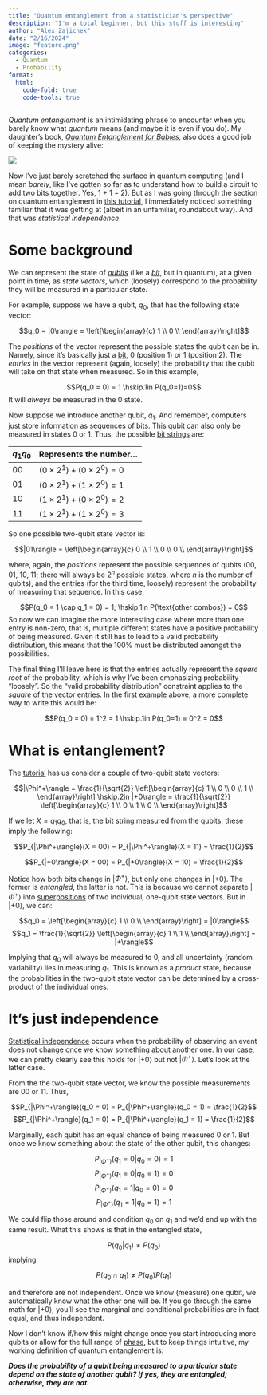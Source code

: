 ```yaml
---
title: "Quantum entanglement from a statistician's perspective"
description: "I'm a total beginner, but this stuff is interesting"
author: "Alex Zajichek"
date: "2/16/2024"
image: "feature.png"
categories:
  - Quantum
  - Probability
format:
  html:
    code-fold: true
    code-tools: true
---
```


_Quantum entanglement_ is an intimidating phrase to encounter when you barely know what _quantum_ means (and maybe it is even if you do). My daughter's book, [_Quantum Entanglement for Babies_](https://www.amazon.com/Quantum-Entanglement-Babies-Baby-University/dp/1492656232), also does a good job of keeping the mystery alive:

![](QEPage.png)

Now I've just barely scratched the surface in quantum computing (and I mean _barely_, like I've gotten so far as to understand how to build a circuit to add two bits together. Yes, 1 + 1 = 2). But as I was going through the section on quantum entanglement in [this tutorial](https://github.com/Qiskit/textbook/tree/main/notebooks/intro), I immediately noticed something familiar that it was getting at (albeit in an unfamiliar, roundabout way). And that was _statistical independence_.

# Some background

We can represent the state of [_qubits_](https://en.wikipedia.org/wiki/Qubit) (like a [_bit_](https://en.wikipedia.org/wiki/Bit), but in quantum), at a given point in time, as _state vectors_, which (loosely) correspond to the probability they will be measured in a particular state.

For example, suppose we have a qubit, $q_0$, that has the following state vector:

$$q_0 = |0\rangle = \left[\begin{array}{c} 1 \\ 0 \\ \end{array}\right]$$

The _positions_ of the vector represent the possible states the qubit can be in. Namely, since it's basically just a [bit](https://en.wikipedia.org/wiki/Bit), 0 (position 1) or 1 (position 2). The _entries_ in the vector represent (again, loosely) the probability that the qubit will take on that state when measured. So in this example,

$$P(q_0 = 0) = 1 \hskip.1in P(q_0=1)=0$$
It will _always_ be measured in the 0 state.

Now suppose we introduce another qubit, $q_1$. And remember, computers just store information as sequences of bits. This qubit can also only be measured in states 0 or 1. Thus, the possible  [bit strings](https://en.wikipedia.org/wiki/Binary_code) are:

$q_1q_0$ | Represents the number...
-------- | ------------------------
  00     | $(0\times2^1) + (0 \times 2^0) = 0$
  01     | $(0\times2^1) + (1 \times 2^0) = 1$
  10     | $(1\times2^1) + (0 \times 2^0) = 2$
  11     | $(1\times2^1) + (1 \times 2^0) = 3$

So one possible two-qubit state vector is:

$$|01\rangle = \left[\begin{array}{c} 0 \\ 1 \\ 0 \\ 0 \\ \end{array}\right]$$

where, again, the _positions_ represent the possible sequences of qubits (00, 01, 10, 11; there will always be $2^n$ possible states, where $n$ is the number of qubits), and the entries (for the third time, loosely) represent the probability of measuring that sequence. In this case, 

$$P(q_0 = 1 \cap q_1 = 0) = 1; \hskip.1in P(\text{other combos}) = 0$$
So now we can imagine the more interesting case where more than one entry is non-zero, that is, multiple different states have a positive probability of being measured. Given it still has to lead to a valid probability distribution, this means that the 100% must be distributed amongst the possibilities.

The final thing I'll leave here is that the entries actually represent the _square root_ of the probability, which is why I've been emphasizing probability "loosely". So the "valid probability distribution" constraint applies to the _square_ of the vector entries. In the first example above, a more complete way to write this would be:

$$P(q_0 = 0) = 1^2 = 1 \hskip.1in P(q_0=1) = 0^2 = 0$$

# What is entanglement?

The [tutorial](https://github.com/Qiskit/textbook/blob/main/notebooks/intro/entangled-states.ipynb) has us consider a couple of two-qubit state vectors:

$$|\Phi^+\rangle = \frac{1}{\sqrt{2}} \left[\begin{array}{c} 1 \\ 0 \\ 0 \\ 1 \\ \end{array}\right] \hskip.2in |+0\rangle = \frac{1}{\sqrt{2}} \left[\begin{array}{c} 1 \\ 0 \\ 1 \\ 0 \\ \end{array}\right]$$

If we let $X = q_1q_0$, that is, the bit string measured from the qubits, these imply the following:

$$P_{|\Phi^+\rangle}(X = 00) = P_{|\Phi^+\rangle}(X = 11) = \frac{1}{2}$$

$$P_{|+0\rangle}(X = 00) = P_{|+0\rangle}(X = 10) = \frac{1}{2}$$

Notice how both bits change in $|\Phi^+\rangle$, but only one changes in $|+0\rangle$. The former is _entangled_, the latter is not. This is because we cannot separate $|\Phi^+\rangle$ into [superpositions](https://en.wikipedia.org/wiki/Quantum_superposition) of two individual, one-qubit state vectors. But in $|+0\rangle$, we can:

$$q_0 = \left[\begin{array}{c} 1 \\ 0 \\ \end{array}\right] = |0\rangle$$
$$q_1 = \frac{1}{\sqrt{2}} \left[\begin{array}{c} 1 \\ 1 \\ \end{array}\right] = |+\rangle$$

Implying that $q_0$ will always be measured to 0, and all uncertainty (random variability) lies in measuring $q_1$. This is known as a _product_ state, because the probabilities in the two-qubit state vector can be determined by a cross-product of the individual ones.

# It's just independence

[Statistical independence](https://en.wikipedia.org/wiki/Independence_(probability_theory)) occurs when the probability of observing an event does not change once we know something about another one. In our case, we can pretty clearly see this holds for $|+0\rangle$ but not $|\Phi^+\rangle$. Let's look at the latter case.

From the the two-qubit state vector, we know the possible measurements are 00 or 11. Thus, 

$$P_{|\Phi^+\rangle}(q_0 = 0) = P_{|\Phi^+\rangle}(q_0 = 1) = \frac{1}{2}$$
$$P_{|\Phi^+\rangle}(q_1 = 0) = P_{|\Phi^+\rangle}(q_1 = 1) = \frac{1}{2}$$

Marginally, each qubit has an equal chance of being measured 0 or 1. But once we know something about the state of the other qubit, this changes:

$$P_{|\Phi^+\rangle}(q_1 = 0|q_0 = 0) = 1$$
$$P_{|\Phi^+\rangle}(q_1 = 0|q_0 = 1) = 0$$
$$P_{|\Phi^+\rangle}(q_1 = 1|q_0 = 0) = 0$$
$$P_{|\Phi^+\rangle}(q_1 = 1|q_0 = 1) = 1$$

We could flip those around and condition $q_0$ on $q_1$ and we'd end up with the same result. What this shows is that in the entangled state,

$$P(q_0|q_1) \neq P(q_0)$$
implying

$$P(q_0 \cap q_1) \neq P(q_0)P(q_1)$$

and therefore are not independent. Once we know (measure) one qubit, we automatically know what the other one will be. If you go through the same math for $|+0\rangle$, you'll see the marginal and conditional probabilities are in fact equal, and thus independent.

Now I don't know if/how this might change once you start introducing more qubits or allow for the full range of [phase](https://github.com/Qiskit/textbook/blob/main/notebooks/intro/what-is-quantum.ipynb), but to keep things intuitive, my working definition of quantum entanglement is:

**_Does the probability of a qubit being measured to a particular state depend on the state of another qubit? If yes, they are entangled; otherwise, they are not._**